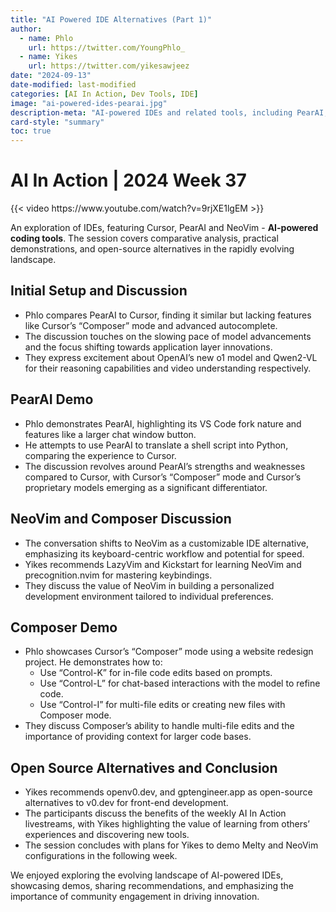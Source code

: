 ```yaml
---
title: "AI Powered IDE Alternatives (Part 1)"
author:
  - name: Phlo
    url: https://twitter.com/YoungPhlo_
  - name: Yikes
    url: https://twitter.com/yikesawjeez
date: "2024-09-13"
date-modified: last-modified
categories: [AI In Action, Dev Tools, IDE]
image: "ai-powered-ides-pearai.jpg"
description-meta: "AI-powered IDEs and related tools, including PearAI, Cursor, Zed, and Open Source Alternatives. Weekly AI In Action meeting notes."
card-style: "summary"
toc: true
---
```

# AI In Action | 2024 Week 37

{{< video https://www.youtube.com/watch?v=9rjXE1lgEM >}}

An exploration of IDEs, featuring Cursor, PearAI and NeoVim - **AI-powered coding tools**. The session covers comparative analysis, practical demonstrations, and open-source alternatives in the rapidly evolving landscape.

## Initial Setup and Discussion

* Phlo compares PearAI to Cursor, finding it similar but lacking features like Cursor's "Composer" mode and advanced autocomplete.
* The discussion touches on the slowing pace of model advancements and the focus shifting towards application layer innovations. 
* They express excitement about OpenAI's new o1 model and Qwen2-VL for their reasoning capabilities and video understanding respectively.

## PearAI Demo

* Phlo demonstrates PearAI, highlighting its VS Code fork nature and features like a larger chat window button. 
* He attempts to use PearAI to translate a shell script into Python, comparing the experience to Cursor.
* The discussion revolves around PearAI's strengths and weaknesses compared to Cursor, with Cursor's "Composer" mode and Cursor's proprietary models emerging as a significant differentiator.

## NeoVim and Composer Discussion

* The conversation shifts to NeoVim as a customizable IDE alternative, emphasizing its keyboard-centric workflow and potential for speed.
* Yikes recommends LazyVim and Kickstart for learning NeoVim and precognition.nvim for mastering keybindings.
* They discuss the value of NeoVim in building a personalized development environment tailored to individual preferences.

## Composer Demo

* Phlo showcases Cursor's "Composer" mode using a website redesign project. He demonstrates how to:
    * Use "Control-K" for in-file code edits based on prompts.
    * Use "Control-L" for chat-based interactions with the model to refine code.
    * Use "Control-I" for multi-file edits or creating new files with Composer mode.
* They discuss Composer's ability to handle multi-file edits and the importance of providing context for larger code bases.

## Open Source Alternatives and Conclusion

* Yikes recommends openv0.dev, and gptengineer.app as open-source alternatives to v0.dev for front-end development.
* The participants discuss the benefits of the weekly AI In Action livestreams, with Yikes highlighting the value of learning from others' experiences and discovering new tools.
* The session concludes with plans for Yikes to demo Melty and NeoVim configurations in the following week.

We enjoyed exploring the evolving landscape of AI-powered IDEs, showcasing demos, sharing recommendations, and emphasizing the importance of community engagement in driving innovation.